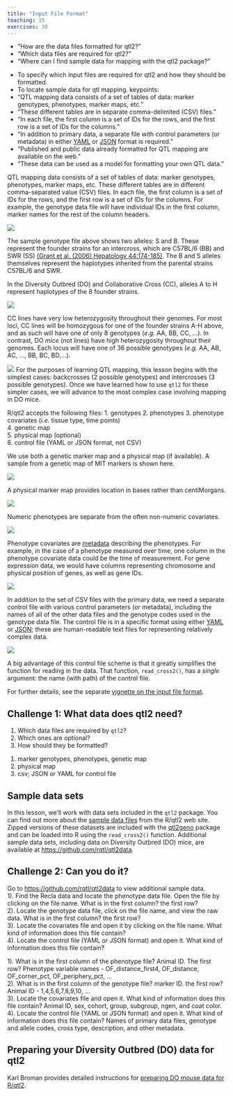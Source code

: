 ```yaml
---
title: "Input File Format"
teaching: 15
exercises: 30
---
```


:::::::::::::::::::::::::::::::::::::: questions 

- "How are the data files formatted for qtl2?"
- "Which data files are required for qtl2?"
- "Where can I find sample data for mapping with the qtl2 package?"

::::::::::::::::::::::::::::::::::::::::::::::::

::::::::::::::::::::::::::::::::::::: objectives

- To specify which input files are required for qtl2 and how they should be formatted.
- To locate sample data for qtl mapping.
keypoints:
- "QTL mapping data consists of a set of tables of data: marker genotypes, phenotypes, marker maps, etc."
- "These different tables are in separate comma-delimited (CSV) files."
- "In each file, the first column is a set of IDs for the rows, and the first row is a set of IDs for the columns."
- "In addition to primary data, a separate file with control parameters (or metadata) in either [YAML](http://www.yaml.org) or [JSON](http://json.org) format is required."
- "Published and public data already formatted for QTL mapping are available on the web."
- "These data can be used as a model for formatting your own QTL data."

::::::::::::::::::::::::::::::::::::::::::::::::

QTL mapping data consists of a set of tables of data: marker
genotypes, phenotypes, marker maps, etc. These different tables are in different comma-separated value (CSV) files. In each file, the first column is a set of IDs for the rows, and the first row is a set of IDs for the columns. For example, the genotype data file will have individual IDs in the first column, marker names for the rest of the column headers.

![](../fig/iron-geno-sample.png)

The sample genotype file above shows two alleles: S and B. These represent the founder strains for an intercross, which are C57BL/6 (BB) and SWR (SS) [(Grant et al. (2006) Hepatology 44:174-185)](https://pubmed.ncbi.nlm.nih.gov/16799992/). The B and S alleles themselves represent the haplotypes inherited from the parental strains C57BL/6 and SWR.  

In the Diversity Outbred (DO) and Collaborative Cross (CC), alleles A to H represent haplotypes of the 8 founder strains.

![](../fig/cc-founder-alleles.png)

CC lines have very low heterozygosity throughout their genomes. For most loci, 
CC lines will be homozygous for one of the founder strains A-H above, and as
such will have one of only 8 genotypes (*e.g.* AA, BB, CC, ...). In contrast,
DO *mice* (not lines) have high heterozygosity throughout their genomes. Each
locus will have one of 36 possible genotypes (*e.g.* AA, AB, AC, ..., BB, BC, BD,...).

![](../fig/cc-do-genome-comparison.png)
For the purposes of learning QTL mapping, this lesson begins with the simplest
cases: backcrosses (2 possible genotypes) and intercrosses (3 possible genotypes).
Once we have learned how to use `qtl2` for these simpler cases, we will advance
to the most complex case involving mapping in DO mice.

R/qtl2 accepts the following files:
1. genotypes
2. phenotypes
3. phenotype covariates (*i.e.* tissue type, time points)  
4. genetic map  
5. physical map (optional)  
6. control file (YAML or JSON format, not CSV)

We use both a genetic marker map and a physical map (if available). A sample from a genetic map of MIT markers is shown here.

![](../fig/iron-geno-map-sample.png)

A physical marker map provides location in bases rather than centiMorgans.

![](../fig/iron-phys-map-sample.png)

Numeric phenotypes are separate from the often non-numeric covariates.

![](../fig/iron-pheno-sample.png)

Phenotype covariates are [metadata](https://en.wikipedia.org/wiki/Metadata) describing the phenotypes. For example, in the case of a phenotype measured over time, one column in the phenotype covariate data could be the time of measurement. For gene expression data, we would have columns representing chromosome and physical position of genes, as well as gene IDs.

![](../fig/iron-phenocovar-sample.png)

In addition to the set of CSV files with the primary data, we need a separate control file with various control parameters
(or metadata), including the names of all of the other data files and the genotype codes used in the genotype data file. The control file is in a specific format using either [YAML](http://www.yaml.org) or
[JSON](http://json.org); these are human-readable text files for
representing relatively complex data.

![](../fig/iron-control-file-sample.png)


A big advantage of this control file scheme is that it greatly
simplifies the function for reading in the data. That function,
`read_cross2()`, has a _single_ argument: the name (with path) of the control file.

For further details, see the separate [vignette on the input file format](http://kbroman.org/qtl2/assets/vignettes/input_files.html).

::::::::::::::::::::::::::::::::::::: challenge 

## Challenge 1: What data does qtl2 need?

1. Which data files are required by `qtl2`?  
2. Which ones are optional?  
3. How should they be formatted?

:::::::::::::::::::::::: solution 

1. marker genotypes, phenotypes, genetic map
1. physical map
1. csv; JSON or YAML for control file

:::::::::::::::::::::::::::::::::

::::::::::::::::::::::::::::::::::::::::::::::::

## Sample data sets

In this lesson, we'll work with data sets included in the `qtl2` package. You can find out more about the [sample data files](http://kbroman.org/qtl2/pages/sampledata.html) from the R/qtl2 web site. Zipped versions of these datasets are included with the [qtl2geno](https://github.com/rqtl/qtl2geno) package and can be loaded into R using the `read_cross2()` function.
Additional sample data sets, including data on Diversity Outbred (DO) mice, are available at <https://github.com/rqtl/qtl2data>.

::::::::::::::::::::::::::::::::::::: challenge 

## Challenge 2: Can you do it?

Go to <https://github.com/rqtl/qtl2data> to view additional sample data.  
1). Find the Recla data and locate the phenotype data file. Open the file by clicking on the file name. What is in the first column? the first row?  
2). Locate the genotype data file, click on the file name, and view the raw data. What is in the first column? the first row?  
3). Locate the covariates file and open it by clicking on the file name. What kind of information does this file contain?  
4). Locate the control file (YAML or JSON format) and open it. What kind of information does this file contain? 

:::::::::::::::::::::::: solution 

1). What is in the first column of the phenotype file? Animal ID. The first row? Phenotype variable names - OF_distance_first4, OF_distance, OF_corner_pct, OF_periphery_pct, ...  
2). What is in the first column of the genotype file? marker ID. the first row? Animal ID - 1,4,5,6,7,8,9,10, ...  
3). Locate the covariates file and open it. What kind of information does this file contain? Animal ID, sex, cohort, group, subgroup, ngen, and coat color.  
4). Locate the control file (YAML or JSON format) and open it. What kind of information does this file contain? Names of primary data files, genotype and allele codes, cross type, description, and other metadata.

:::::::::::::::::::::::::::::::::

::::::::::::::::::::::::::::::::::::::::::::::::


## Preparing your Diversity Outbred (DO) data for qtl2

Karl Broman provides detailed instructions for [preparing DO mouse data for R/qtl2](https://kbroman.org/qtl2/pages/prep_do_data.html).
